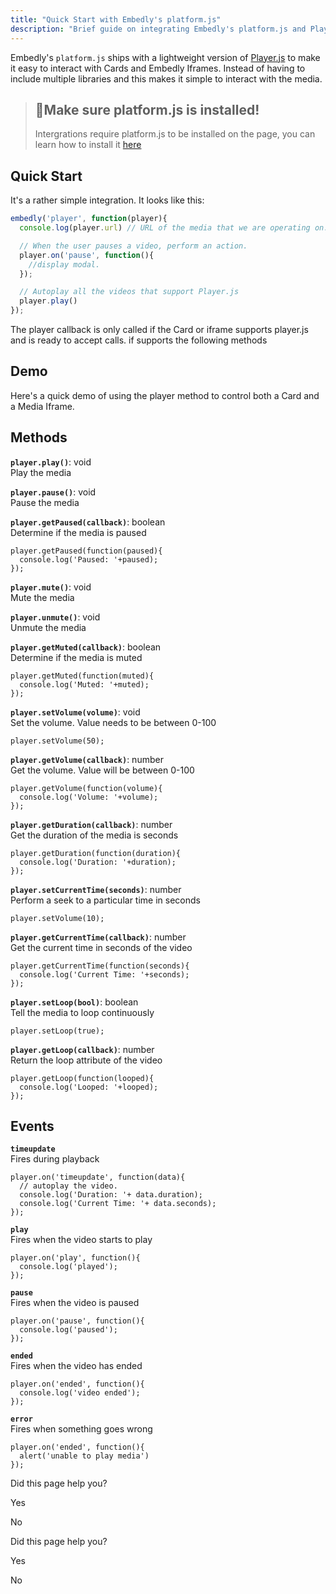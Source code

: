 ```yaml
---
title: "Quick Start with Embedly's platform.js"
description: "Brief guide on integrating Embedly's platform.js and Player.js to interact with media"
---
```

Embedly's `platform.js` ships with a lightweight version of [Player.js](/docs/playerjs)
 to make it easy to interact with Cards and Embedly Iframes. Instead of having to include multiple libraries and this makes it simple to interact with the media.

> ## 📘Make sure platform.js is installed!
> 
> Intergrations require platform.js to be installed on the page, you can learn how to install it [here](/docs/playerjs)

## Quick Start

It's a rather simple integration. It looks like this:

```javascript
embedly('player', function(player){
  console.log(player.url) // URL of the media that we are operating on.

  // When the user pauses a video, perform an action.
  player.on('pause', function(){
    //display modal.
  });

  // Autoplay all the videos that support Player.js
  player.play()
});

```

The player callback is only called if the Card or iframe supports player.js and is ready to accept calls. if supports the following methods

## Demo

Here's a quick demo of using the player method to control both a Card and a Media Iframe.

## Methods

**`player.play()`**: void  
Play the media

**`player.pause()`**: void  
Pause the media

**`player.getPaused(callback)`**: boolean  
Determine if the media is paused

```
player.getPaused(function(paused){
  console.log('Paused: '+paused);
});

```

**`player.mute()`**: void  
Mute the media

**`player.unmute()`**: void  
Unmute the media

**`player.getMuted(callback)`**: boolean  
Determine if the media is muted

```
player.getMuted(function(muted){
  console.log('Muted: '+muted);
});

```

**`player.setVolume(volume)`**: void  
Set the volume. Value needs to be between 0-100

```
player.setVolume(50);

```

**`player.getVolume(callback)`**: number  
Get the volume. Value will be between 0-100

```
player.getVolume(function(volume){
  console.log('Volume: '+volume);
});

```

**`player.getDuration(callback)`**: number  
Get the duration of the media is seconds

```
player.getDuration(function(duration){
  console.log('Duration: '+duration);
});

```

**`player.setCurrentTime(seconds)`**: number  
Perform a seek to a particular time in seconds

```
player.setVolume(10);

```

**`player.getCurrentTime(callback)`**: number  
Get the current time in seconds of the video

```
player.getCurrentTime(function(seconds){
  console.log('Current Time: '+seconds);
});

```

**`player.setLoop(bool)`**: boolean  
Tell the media to loop continuously

```
player.setLoop(true);

```

**`player.getLoop(callback)`**: number  
Return the loop attribute of the video

```
player.getLoop(function(looped){
  console.log('Looped: '+looped);
});

```

## Events

**`timeupdate`**  
Fires during playback

```
player.on('timeupdate', function(data){
  // autoplay the video.
  console.log('Duration: '+ data.duration);
  console.log('Current Time: '+ data.seconds);
});

```

**`play`**  
Fires when the video starts to play

```
player.on('play', function(){
  console.log('played');
});

```

**`pause`**  
Fires when the video is paused

```
player.on('pause', function(){
  console.log('paused');
});

```

**`ended`**  
Fires when the video has ended

```
player.on('ended', function(){
  console.log('video ended');
});

```

**`error`**  
Fires when something goes wrong

```
player.on('ended', function(){
  alert('unable to play media')
});

```

Did this page help you?

Yes

No

Did this page help you?

Yes

No